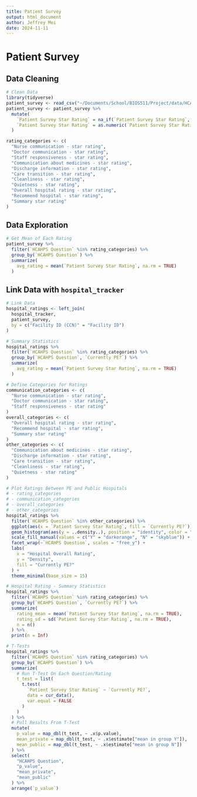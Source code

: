 ```yaml
---
title: Patient Survey
output: html_document
author: Jeffrey Mei
date: 2024-11-11
---
```


# Patient Survey

## Data Cleaning
```R
# Clean Data
library(tidyverse)
patient_survey <- read_csv("~/Documents/School/BIOS511/Project/data/HCAHPS-Hospital.csv")
patient_survey <- patient_survey %>%
  mutate(
    `Patient Survey Star Rating` = na_if(`Patient Survey Star Rating`, "Not Available"),
    `Patient Survey Star Rating` = as.numeric(`Patient Survey Star Rating`)
  )

rating_categories <- c(
  "Nurse communication - star rating",
  "Doctor communication - star rating",
  "Staff responsiveness - star rating",
  "Communication about medicines - star rating",
  "Discharge information - star rating",
  "Care transition - star rating",
  "Cleanliness - star rating",
  "Quietness - star rating",
  "Overall hospital rating - star rating",
  "Recommend hospital - star rating",
  "Summary star rating"
)
```

## Data Exploration
```R
# Get Mean of Each Rating
patient_survey %>%
  filter(`HCAHPS Question` %in% rating_categories) %>%
  group_by(`HCAHPS Question`) %>%
  summarize(
    avg_rating = mean(`Patient Survey Star Rating`, na.rm = TRUE)
  )
```

## Link Data with `hospital_tracker`

```R
# Link Data
hospital_ratings <- left_join(
  hospital_tracker,
  patient_survey,
  by = c("Facility ID (CCN)" = "Facility ID")
)
```

```R
# Summary Statistics
hospital_ratings %>%
  filter(`HCAHPS Question` %in% rating_categories) %>%
  group_by(`HCAHPS Question`, `Currently PE?`) %>%
  summarize(
    avg_rating = mean(`Patient Survey Star Rating`, na.rm = TRUE)
  )
```

```R
# Define Categories for Ratings
communication_categories <- c(
  "Nurse communication - star rating",
  "Doctor communication - star rating",
  "Staff responsiveness - star rating"
)
overall_categories <- c(
  "Overall hospital rating - star rating",
  "Recommend hospital - star rating",
  "Summary star rating"
)
other_categories <- c(
  "Communication about medicines - star rating",
  "Discharge information - star rating",
  "Care transition - star rating",
  "Cleanliness - star rating",
  "Quietness - star rating"
)

# Plot Ratings Between PE and Public Hospitals
# - rating_categories
# - communication_categories
# - overall_categories
# - other_categories
hospital_ratings %>%
  filter(`HCAHPS Question` %in% other_categories) %>%
  ggplot(aes(x = `Patient Survey Star Rating`, fill = `Currently PE?`)) +
  geom_histogram(aes(y = ..density..), position = "identity", color = "black", bins = 5, alpha = 0.5) +
  scale_fill_manual(values = c("Y" = "darkorange", "N" = "skyblue")) +
  facet_wrap(~`HCAHPS Question`, scales = "free_y") +
  labs(
    x = "Hospital Overall Rating",
    y = "Density",
    fill = "Currently PE?"
  ) +
  theme_minimal(base_size = 15)
```

```R
# Hospital Rating - Summary Statistics
hospital_ratings %>%
  filter(`HCAHPS Question` %in% rating_categories) %>%
  group_by(`HCAHPS Question`, `Currently PE?`) %>%
  summarize(
    rating_mean = mean(`Patient Survey Star Rating`, na.rm = TRUE),
    rating_sd = sd(`Patient Survey Star Rating`, na.rm = TRUE),
    n = n()
  ) %>%
  print(n = Inf)
```

```R
# T-Tests
hospital_ratings %>%
  filter(`HCAHPS Question` %in% rating_categories) %>%
  group_by(`HCAHPS Question`) %>%
  summarize(
    # Run T-Test On Each Question/Rating
    t_test = list(
      t.test(
        `Patient Survey Star Rating` ~ `Currently PE?`,
        data = cur_data(),
        var.equal = FALSE
      )
    )
  ) %>%
  # Pull Results From T-Test
  mutate(
    p_value = map_dbl(t_test, ~ .x$p.value),
    mean_private = map_dbl(t_test, ~ .x$estimate["mean in group Y"]),
    mean_public = map_dbl(t_test, ~ .x$estimate["mean in group N"])
  ) %>%
  select(
    "HCAHPS Question",
    "p_value",
    "mean_private",
    "mean_public"
  ) %>%
  arrange(`p_value`)
```
